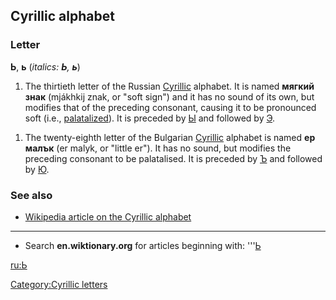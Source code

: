==Cyrillic alphabet==
===Letter===
'''Ь''', '''ь''' (''italics: '''Ь''', '''ь''''')

#The thirtieth letter of the Russian [[Cyrillic]] alphabet. It is named '''мягкий знак''' (mjákhkij znak, or "soft sign") and it has no sound of its own, but modifies that of the preceding consonant, causing it to be pronounced soft (i.e., [[palatal]]ized). It is preceded by [[Ы]] and followed by [[Э]].

#The twenty-eighth letter of the Bulgarian [[Cyrillic]] alphabet is named '''ер малък''' (er malyk, or "little er"). It has no sound, but modifies the preceding consonant to be palatalised. It is preceded by [[Ъ]] and followed by [[Ю]].

===See also===
*[[w:Cyrillic alphabet|Wikipedia article on the Cyrillic alphabet]]

----

*Search '''en.wiktionary.org''' for articles beginning with: '''[http://wiktionary.org/w/wiki.phtml?title=Special:Allpages&from=Ь Ь]

[[ru:Ь]]
[[Category:Cyrillic letters]]